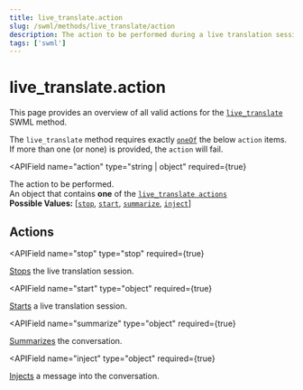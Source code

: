 ```yaml
---
title: live_translate.action
slug: /swml/methods/live_translate/action
description: The action to be performed during a live translation session.
tags: ['swml']
---
```



# live_translate.action
This page provides an overview of all valid actions for the [`live_translate`](../) SWML method.

The `live_translate` method requires exactly [`oneOf`](https://json-schema.org/understanding-json-schema/reference/combining)
the below `action` items. If more than one (or none) is provided, the `action` will fail.

<APIField
  name="action"
  type="string | object"
  required={true}
>
  The action to be performed.<br/>An object that contains **one** of the [`live_translate actions`](#actions)<br/>**Possible Values:** [[`stop`](./stop.mdx), [`start`](./start.mdx), [`summarize`](./summarize.mdx), [`inject`](./inject.mdx)]
</APIField>



## **Actions**

<APIField
  name="stop"
  type="stop"
  required={true}
>
  [Stops](./stop.mdx) the live translation session.
</APIField>

<APIField
  name="start"
  type="object"
  required={true}
>
  [Starts](./start.mdx) a live translation session.
</APIField>

<APIField
  name="summarize"
  type="object"
  required={true}
>
  [Summarizes](./summarize.mdx) the conversation.
</APIField>

<APIField
  name="inject"
  type="object"
  required={true}
>
  [Injects](./inject.mdx) a message into the conversation.
</APIField>
